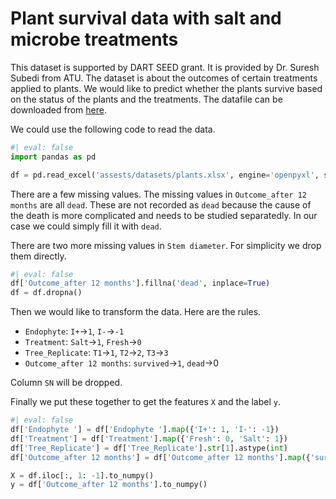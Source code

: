 
# Plant survival data with salt and microbe treatments

This dataset is supported by DART SEED grant. It is provided by Dr. Suresh Subedi from ATU. The dataset is about the outcomes of certain treatments applied to plants. We would like to predict whether the plants survive based on the status of the plants and the treatments. The datafile can be downloaded from [here](assests/datasets/plants.xlsx).

We could use the following code to read the data.



```python
#| eval: false
import pandas as pd

df = pd.read_excel('assests/datasets/plants.xlsx', engine='openpyxl', sheet_name='data')
```


There are a few missing values. The missing values in `Outcome_after 12 months` are all `dead`. These are not recorded as `dead` because the cause of the death is more complicated and needs to be studied separatedly. In our case we could simply fill it with `dead`.

There are two more missing values in `Stem diameter`. For simplicity we drop them directly.


```python
#| eval: false
df['Outcome_after 12 months'].fillna('dead', inplace=True)
df = df.dropna()
```


Then we would like to transform the data. Here are the rules. 

- `Endophyte`: `I+`->`1`, `I-`->`-1`
- `Treatment`: `Salt`->`1`, `Fresh`->`0`
- `Tree_Replicate`: `T1`->`1`, `T2`->`2`, `T3`->`3`
- `Outcome_after 12 months`: `survived`->`1`, `dead`->0

Column `SN` will be dropped. 

Finally we put these together to get the features `X` and the label `y`.


```python
#| eval: false
df['Endophyte '] = df['Endophyte '].map({'I+': 1, 'I-': -1})
df['Treatment'] = df['Treatment'].map({'Fresh': 0, 'Salt': 1})
df['Tree_Replicate'] = df['Tree_Replicate'].str[1].astype(int)
df['Outcome_after 12 months'] = df['Outcome_after 12 months'].map({'survived': 1, 'dead': 0})

X = df.iloc[:, 1: -1].to_numpy()
y = df['Outcome_after 12 months'].to_numpy()
```
